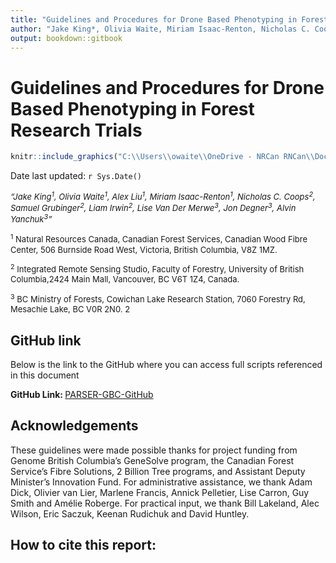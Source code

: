 ```yaml
---
title: "Guidelines and Procedures for Drone Based Phenotyping in Forest Research Trials"
author: "Jake King*, Olivia Waite, Miriam Isaac-Renton, Nicholas C. Coops, Samuel Grubinger, Liam Irwin, Lise Van Der Merwe, Jon Degner, Alex Liu"
output: bookdown::gitbook
---
```


# Guidelines and Procedures for Drone Based Phenotyping in Forest Research Trials {-}

```r
knitr::include_graphics("C:\\Users\\owaite\\OneDrive - NRCan RNCan\\Documents\\GitHub\\GenomeBC_BPG\\Photos_&_gifs\\Aerial_P1.PNG")
```

Date last updated: `r Sys.Date()`


<font size="2"> *"Jake King^1^, Olivia Waite^1^, Alex Liu^1^, Miriam Isaac-Renton^1^, Nicholas C. Coops^2^, Samuel Grubinger^2^, Liam Irwin^2^, Lise Van Der Merwe^3^, Jon Degner^3^, Alvin Yanchuk^3^"* 

^1^ Natural Resources Canada, Canadian Forest Services, Canadian Wood Fibre Center, 506 Burnside Road West, Victoria, British Columbia, V8Z 1MZ.  

^2^ Integrated Remote Sensing Studio, Faculty of Forestry, University of British Columbia,2424 Main Mall, Vancouver, BC V6T 1Z4, Canada.

^3^ BC Ministry of Forests, Cowichan Lake Research Station, 7060 Forestry Rd, Mesachie Lake, BC V0R 2N0. 2</font>

## GitHub link {-}
Below is the link to the GitHub where you can access full scripts referenced in this document

**GitHub Link: ** [PARSER-GBC-GitHub](https://github.com/owaite/PARSER-GBC-GitHub.git)

## Acknowledgements {-}
These guidelines were made possible thanks for project funding from Genome British Columbia’s GeneSolve program, the Canadian Forest Service’s Fibre Solutions, 2 Billion Tree programs, and Assistant Deputy Minister’s Innovation Fund. For administrative assistance, we thank Adam Dick, Olivier van Lier, Marlene Francis, Annick Pelletier, Lise Carron, Guy Smith and Amélie Roberge. For practical input, we thank Bill Lakeland, Alec Wilson, Eric Saczuk, Keenan Rudichuk and David Huntley. 

## How to cite this report:{-}